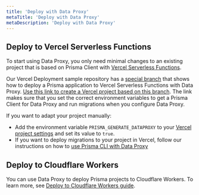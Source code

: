 ```yaml
---
title: 'Deploy with Data Proxy'
metaTitle: 'Deploy with Data Proxy'
metaDescription: 'Deploy with Data Proxy'
---
```


## Deploy to Vercel Serverless Functions

To start using Data Proxy, you only need minimal changes to an existing project that is based on Prisma Client with [Vercel Serverless Functions](https://vercel.com/docs/concepts/functions#serverless-functions).

Our Vercel Deployment sample repository has a [special branch](https://github.com/prisma/deployment-example-vercel/tree/data-proxy) that shows how to deploy a Prisma application to Vercel Serverless Functions with Data Proxy.
[Use this link to create a Vercel project based on this branch](https://vercel.com/new/clone?repository-url=https%3A%2F%2Fgithub.com%2Fprisma%2Fdeployment-example-vercel%2Ftree%2Fdata-proxy&env=DATABASE_URL,MIGRATE_DATABASE_URL,PRISMA_GENERATE_DATAPROXY&envDescription=DATABASE_URL%20-%20Data%20Proxy%20URL%2C%20MIGRATE_DATABASE_URL%20-%20direct%20connection%20string%2C%20PRISMA_GENERATE_DATAPROXY%20-%20always%20set%20to%20true%20so%20Vercel%20generates%20a%20Data%20Proxy%20Client&envLink=https%3A%2F%2Fwww.prisma.io%2Fdocs%2Fconcepts%2Fdata-platform%2Fdata-proxy%23using-the-data-proxy-in-a-prisma-application). The link makes sure that you set the correct environment variables to get a Prisma Client for Data Proxy and run migrations when you configure Data Proxy.

If you want to adapt your project manually:

- Add the environment variable `PRISMA_GENERATE_DATAPROXY` to your [Vercel project settings](https://vercel.com/docs/concepts/projects/environment-variables) and set its value to `true`.
- If you want to deploy migrations to your project in Vercel, follow our instructions on how to [use Prisma CLI with Data Proxy](./prisma-cli-with-data-proxy)

## Deploy to Cloudflare Workers

You can use Data Proxy to deploy Prisma projects to Cloudflare Workers. To learn more, see [Deploy to Cloudflare Workers guide](/guides/deployment/edge/deploy-to-cloudflare-workers).
